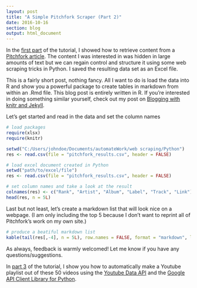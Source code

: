 ```yaml
---
layout: post
title: "A Simple Pitchfork Scraper (Part 2)"
date: 2016-10-16
section: blog
output: html_document
---
```


In the [first part](../../../../../2016/10/16/a-simple-pitchfork-scraper-(part-1)) of the tutorial, I showed how to retrieve content from a [Pitchfork article](http://pitchfork.com/features/lists-and-guides/9932-the-50-best-indie-rock-albums-of-the-pacific-northwest/?page=1). The content I was interested in was hidden in large amounts of text but we can regain control and structure it using some web scraping tricks in Python. I saved the resulting data set as an Excel file.

This is a fairly short post, nothing fancy. All I want to do is load the data into R and show you a powerful package to create tables in markdown from within an .Rmd file. This blog post is entirely written in R. If you're interested in doing something similar yourself, check out my post on [Blogging with knitr and Jekyll](../../../../../2016/05/22/blogging-with-knitr-and-jekyll).

Let's get started and read in the data and set the column names

```r
# load packages
require(xlsx)
require(knitr)
```

```r
setwd("C:/Users/johndoe/Documents/automateWork/web scraping/Python")
res <- read.csv(file = "pitchfork_results.csv", header = FALSE)
```

```r
# load excel document created in Python
setwd("path/to/excel/file")
res <- read.csv(file = "pitchfork_results.csv", header = FALSE)
```

```r
# set column names and take a look at the result
colnames(res) <- c("Rank", "Artist", "Album", "Label", "Track", "Link")
head(res, n = 5L)
```

Last but not least, let's create a markdown list that will look nice on a webpage. (I am only including the top 5 because I don't want to reprint all of Pitchfork's work on my own site.)

```r
# produce a beatiful markdown list
kable(tail(res[,-4], n = 5L), row.names = FALSE, format = "markdown", longtable = TRUE)
```

As always, feedback is warmly welcomed! Let me know if you have any questions/suggestions. 

In [part 3](../../../../../2016/10/19/a-simple-pitchfork-scraper-(part-3)) of the tutorial, I show you how to automatically make a Youtube playlist out of these 50 videos using the [Youtube Data API](https://developers.google.com/youtube/v3/) and the [Google API Client Library for Python](https://developers.google.com/api-client-library/python/). 

